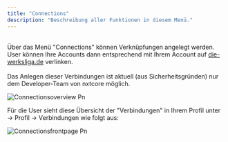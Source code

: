 ```yaml
---
title: "Connections"
description: "Beschreibung aller Funktionen in diesem Menü."
---
```


<Card title="Connections" icon="code-simple" iconType="regular" horizontal>
  
</Card>

\
Über das Menü "Connections" können Verknüpfungen angelegt werden.\
User können Ihre Accounts dann entsprechend mit Ihrem Account auf [die-werksliga.de](http://die-werksliga.de) verlinken.\
\
Das Anlegen dieser Verbindungen ist aktuell (aus Sicherheitsgründen) nur dem Developer-Team von nxtcore möglich.

![Connectionsoverview Pn](/images/connectionsoverview.png)

Für die User sieht diese Übersicht der "Verbindungen" in Ihrem Profil unter \
-\> Profil -\> Verbindungen wie folgt aus:

![Connectionsfrontpage Pn](/images/connectionsfrontpage.png)
